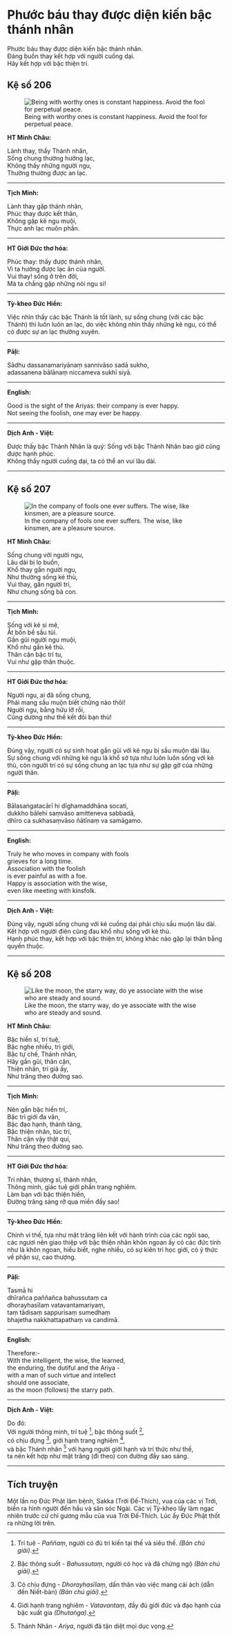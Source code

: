 # Phước báu thay được diện kiến bậc thánh nhân {- #phuoc-bau-thay-duoc-dien-kien-bac-thanh-nhan}

Phước báu thay được diện kiến bậc thánh nhân.  
Đáng buồn thay kết hợp với người cuồng dại.  
Hãy kết hợp với bậc thiện trí.  

## Kệ số 206 {- #ke-so-206}

![Being with worthy ones is constant happiness. Avoid the fool for perpetual peace.](images/kinh-phap-cu-ke-so-206-dhammapada-verse-206.jpg){fig-align="center" .lightbox}

**HT Minh Châu:**

Lành thay, thấy Thánh nhân,  
Sống chung thường hưởng lạc,  
Không thấy những người ngu,  
Thường thường được an lạc.  

<hr class="divider">

**Tịch Minh:**

Lành thay gặp thánh nhân,  
Phúc thay được kết thân,  
Không gặp kẻ ngu muội,  
Thực anh lạc muôn phần.  

<hr class="divider">

**HT Giới Đức thơ hóa:**

Phúc thay: thấy được thánh nhân,  
Vì ta hưởng được lạc ân của người.  
Vui thay! sống ở trên đời,  
Mà ta chẳng gặp những nòi ngu si!  

<hr class="divider">

**Tỳ-kheo Đức Hiền:**

Việc nhìn thấy các bậc Thánh là tốt lành, sự sống chung (với các bậc Thánh) thì luôn luôn an lạc, do việc không nhìn thấy những kẻ ngu, có thể có được sự an lạc thường xuyên.  

<hr class="divider">

**Pāḷi:**

Sādhu dassanamariyānaṃ sannivāso sadā sukho,  
adassanena bālānaṃ niccameva sukhī siyā.  

<hr class="divider">

**English:**

Good is the sight of the Ariyas: their company is ever happy.  
Not seeing the foolish, one may ever be happy.  

<hr class="divider">

**Dịch Anh - Việt:**

Ðược thấy bậc Thánh Nhân là quý: Sống với bậc Thánh Nhân bao giờ cũng được hạnh phúc.  
Không thấy người cuồng dại, ta có thể an vui lâu dài.  

<hr class="divider">

## Kệ số 207 {- #ke-so-207}

![In the company of fools one ever suffers. The wise, like kinsmen, are a pleasure source.](images/kinh-phap-cu-ke-so-207-dhammapada-verse-207.jpg){fig-align="center" .lightbox}

**HT Minh Châu:**

Sống chung với người ngu,  
Lâu dài bị lo buồn,  
Khổ thay gần người ngu,  
Như thường sống kẻ thù,  
Vui thay, gần người trí,  
Như chung sống bà con.  

<hr class="divider">

**Tịch Minh:**

Sống với kẻ si mê,  
Ắt bốn bề sầu tủi.  
Gần gũi người ngu muội,  
Khổ như gần kẻ thù.  
Thân cận bậc trí tu,  
Vui như gặp thân thuộc.  

<hr class="divider">

**HT Giới Đức thơ hóa:**

Người ngu, ai đã sống chung,  
Phải mang sầu muộn biết chừng nào thôi!  
Người ngu, bằng hữu lỡ rồi,  
Cũng dường như thế kết đôi bạn thù!  

<hr class="divider">

**Tỳ-kheo Đức Hiền:**

Đúng vậy, người có sự sinh hoạt gần gũi với kẻ ngu bị sầu muộn dài lâu.  
Sự sống chung với những kẻ ngu là khổ sở tựa như luôn luôn sống với kẻ thù, còn người trí có sự sống chung an lạc tựa như sự gặp gỡ của những người thân.  

<hr class="divider">

**Pāḷi:**

Bālasaṅgatacārī hi dīghamaddhāna socati,  
dukkho bālehi saṃvāso amitteneva sabbadā,  
dhīro ca sukhasaṃvāso ñātīnaṃ va samāgamo.  

<hr class="divider">

**English:**

Truly he who moves in company with fools  
grieves for a long time.  
Association with the foolish  
is ever painful as with a foe.  
Happy is association with the wise,  
even like meeting with kinsfolk.   

<hr class="divider">

**Dịch Anh - Việt:**

Ðúng vậy, người sống chung với kẻ cuồng dại phải chịu sầu muộn lâu dài.  
Kết hợp với người điên cũng đau khổ như sống với kẻ thù.  
Hạnh phúc thay, kết hợp với bậc thiện trí, không khác nào gặp lại thân bằng quyến thuộc.  

<hr class="divider">

## Kệ số 208 {- #ke-so-208}

![Like the moon, the starry way, do ye associate with the wise who are steady and sound.](images/kinh-phap-cu-ke-so-208-dhammapada-verse-208.jpg){fig-align="center" .lightbox}

**HT Minh Châu:**

Bậc hiền sĩ, trí tuệ,  
Bậc nghe nhiều, trì giới,  
Bậc tự chế, Thánh nhân,  
Hãy gần gũi, thân cận,  
Thiện nhân, trí giả ấy,  
Như trăng theo đường sao.  

<hr class="divider">

**Tịch Minh:**

Nên gần bậc hiền trí,.  
Bậc trì giới đa văn,  
Bậc đạo hạnh, thánh tăng,  
Bậc thiện nhân, túc trí,  
Thân cận vậy thật quí,  
Như trăng theo đường sao.  

<hr class="divider">

**HT Giới Đức thơ hóa:**

Trí nhân, thượng sĩ, thánh nhân,  
Thông minh, giác tuệ giới phần trang nghiêm.  
Làm bạn với bậc thiện hiền,  
Ðường trăng sáng rỡ qua miền đầy sao!  

<hr class="divider">

**Tỳ-kheo Đức Hiền:**

Chính vì thế, tựa như mặt trăng liên kết với hành trình của các ngôi sao,  
các ngươi nên giao thiệp với bậc thiện nhân khôn ngoan ấy có các đức tính như là khôn ngoan, hiểu biết, nghe nhiều, có sự kiên trì học giới, có ý thức về phận sự, cao thượng.  

<hr class="divider">

**Pāḷi:**

Tasmā hi  
dhīrañca paññañca bahussutaṃ ca  
dhorayhasīlaṃ vatavantamariyaṃ,  
taṃ tādisaṃ sappurisaṃ sumedhaṃ  
bhajetha nakkhattapathaṃ va candimā.  

<hr class="divider">

**English:**

Therefore:-  
With the intelligent, the wise, the learned,  
the enduring, the dutiful and the Ariya -  
with a man of such virtue and intellect  
should one associate,  
as the moon (follows) the starry path.  

<hr class="divider">

**Dịch Anh - Việt:**

Do đó:  
Với người thông minh, trí tuệ [^1], bậc thông suốt [^2],  
có chịu đựng [^3], giới hạnh trang nghiêm [^4],  
và bậc Thánh nhân [^5] với hạng người giới hạnh và trí thức như thế,   
ta nên kết hợp như mặt trăng (đi theo) con đường đầy sao sáng.  

<hr class="divider">

## Tích truyện {- #tich-truyen}

Một lần nọ Ðức Phật lâm bệnh, Sakka (Trời Ðế-Thích), vua của các vị Trời, biến ra hình người đến hầu và săn sóc Ngài. Các vị Tỳ-kheo lấy làm ngạc nhiên trước cử chỉ gương mẫu của vua Trời Ðế-Thích. Lúc ấy Ðức Phật thốt ra những lời trên.

[^1]: Trí tuệ - *Paññaṃ*, người có đủ tri kiến tại thế và siêu thế. *(Bản chú giải)*.

[^2]: Bậc thông suốt - *Bahussutaṃ*, người có học và đã chứng ngộ *(Bản chú giải)*.

[^3]: Có chịu đựng - *Dhorayhasīlaṃ*, dấn thân vào việc mang cái ách (dẫn đến Niết-bàn) *(Bản chú giải)*.

[^4]: Giới hạnh trang nghiêm - *Vatavantaṃ*, đầy đủ giới đức và đạo hạnh của bậc xuất gia *(Dhutaṅga)*.

[^5]: Thánh Nhân - *Ariya*, người đã tận diệt mọi dục vọng.